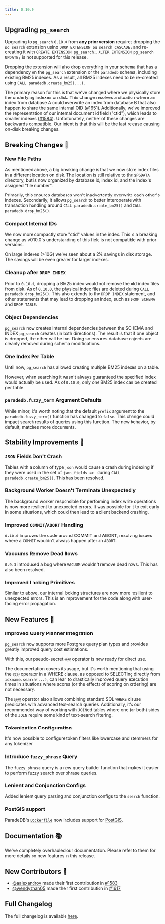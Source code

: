 ```yaml
---
title: 0.10.0
---
```


## Upgrading `pg_search`

Upgrading to `pg_search` `0.10.0` from **any prior version** requires dropping the `pg_search` extension using `DROP EXTENSION pg_search CASCADE;` and re-creating it with `CREATE EXTENSION pg_search;`. `ALTER EXTENSION pg_search UPDATE;` is not supported for this release.

Dropping the extension will also drop everything in your schema that has a dependency on the `pg_search` extension or the `paradedb` schema, including existing BM25 indexes. As a result, all BM25 indexes need to be re-created using `CALL paradedb.create_bm25(...)`.

The primary reason for this is that we've changed where we physically store the underlying indexes on disk. This change resolves a situation where an index from database A could overwrite an index from database B that also happen to share the same internal OID ([#1651](https://github.com/paradedb/paradedb/pull/1651)). Additionally, we've improved the representation of our internal document id field ("ctid"), which leads to smaller indexes ([#1584](https://github.com/paradedb/paradedb/pull/1584)).
Unfortunately, neither of these changes are backwards compatible. Our intent is that this will be the last release causing on-disk breaking changes.

## Breaking Changes 🚨

### New File Paths

As mentioned above, a big breaking change is that we now store index files in a different location on disk. The location is still relative to the `$PGDATA` directory, but is now organized by database id, index id, and the index's assigned "file number".

Primarily, this ensures databases won't inadvertently overwrite each other's indexes. Secondarily, it allows `pg_search` to better interoperate with transaction handling around `CALL paradedb.create_bm25()` and `CALL paradedb.drop_bm25()`.

### Compact Internal IDs

We now more compactly store "ctid" values in the index. This is a breaking change as v0.10.0's understanding of this
field is not compatible with prior versions.

On large indexes (>10G) we've seen about a 2% savings in disk storage. The savings will be even greater for larger
indexes.

### Cleanup after `DROP INDEX`

Prior to `0.10.0`, dropping a BM25 index would not remove the old index files from disk. As of `0.10.0`, the physical index files are deleted during `CALL paradedb.drop_bm25()`. This also extends to the `DROP INDEX` statement, and other statements that may lead to dropping an index, such as `DROP SCHEMA` and `DROP TABLE`.

### Object Dependencies

`pg_search` now creates internal dependencies between the SCHEMA and INDEX `pg_search` creates (in both directions). The result is that if one object is dropped, the other will be too. Doing so ensures database objects are cleanly removed during schema modifications.

### One Index Per Table

Until now, `pg_search` has allowed creating multiple BM25 indexes on a table.

However, when searching it wasn't always guaranteed the specified index would actually be used. As of `0.10.0`, only one BM25 index can be created per table.

### `paradedb.fuzzy_term` Argument Defaults

While minor, it's worth noting that the default `prefix` argument to the `paradedb.fuzzy_term()` function has changed to `false`. This change could impact search results of queries using this function. The new behavior, by default, matches more documents.

## Stability Improvements 💪

### `JSON` Fields Don't Crash

Tables with a column of type `json` would cause a crash during indexing if they were used in the set of `json_fields => ` during `CALL paradedb.create_bm25()`. This has been resolved.

### Background Worker Doesn't Terminate Unexpectedly

The background worker responsible for performing index write operations is now more resilient to unexpected errors. It was possible for it to exit early in some situations, which could then lead to a client backend crashing.

### Improved `COMMIT`/`ABORT` Handling

`0.10.0` improves the code around COMMIT and ABORT, resolving issues where a `COMMIT` wouldn't always happen after an `ABORT`.

### Vacuums Remove Dead Rows

`0.9.3` introduced a bug where `VACUUM` wouldn't remove dead rows. This has also been resolved.

### Improved Locking Primitives

Similar to above, our internal locking structures are now more resilient to unexpected errors. This is an improvement for the code along with user-facing error propagation.

## New Features 🎉

### Improved Query Planner Integration

`pg_search` now supports more Postgres query plan types and provides greatly improved query cost estimations.

With this, our pseudo-secret `@@@` operator is now ready for direct use.

The documentation covers its usage, but it's worth mentioning that using the `@@@` operator in a WHERE clause, as opposed to SELECTing directly from `idxname.search(...)`, can lean to drastically improved query execution times in situations where scores (or the effects of scoring on ordering) are not necessary.

The `@@@` operator also allows combining standard SQL `WHERE` clause predicates with advanced text-search queries. Additionally, it's our recommended way of working with `JOIN`ed tables where one (or both) sides of the `JOIN` require some kind of text-search filtering.

### Tokenization Configuration

It's now possible to configure token filters like lowercase and stemmers for any tokenizer.

### Introduce `fuzzy_phrase` Query

The `fuzzy_phrase` query is a new query builder function that makes it easier to perform fuzzy search over phrase queries.

### Lenient and Conjunction Configs

Added lenient query parsing and conjunction configs to the `search` function.

### PostGIS support

ParadeDB's [`Dockerfile`](https://github.com/paradedb/paradedb/blob/dev/docker/Dockerfile) now includes support for [PostGIS](https://postgis.net).

## Documentation 📚

We've completely overhauled our documentation. Please refer to them for more details on new features in this release.

## New Contributors 👋

- [@aalexandrov](https://github.com/aalexandrov) made their first contribution in [#1583](https://github.com/paradedb/paradedb/pull/1583)
- [@wendyzhan05](https://github.com/wendyzhan05) made their first contribution in [#1617](https://github.com/paradedb/paradedb/pull/1617)

## Full Changelog

The full changelog is available [here](https://github.com/paradedb/paradedb/releases/tag/v0.10.0).
